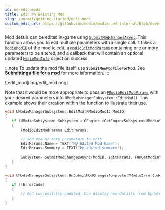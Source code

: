 ```yaml
---
id: ue-edit-mods
title: Edit an Existing Mod
slug: /unreal/getting-started/edit-mods
custom_edit_url: https://github.com/modio/modio-ue4-internal/blob/develop/Plugins/Modio/Doc/getting-started/edit-mods.mdx
---
```



Mod details can be edited in-game using [`SubmitModChangesAsync`](/unrealref/#K2_SubmitModChangesAsync).  This function allows you to edit multiple parameters with a single call.  It takes a [`ModioModID`](/unrealref/#_modiomodid) of the mod to edit, a [`ModioEditModParams`](/unrealref/#_modioeditmodparams) containing one or more parameters to be altered, and a callback that will contain an optional updated [`ModioModInfo`](/unrealref/#_modiomodinfo) object on success.

:::note
To update the mod file itself, use [**`SubmitNewModFileForMod`**](/unrealref/#K2_SubmitNewModFileForMod).  See **[Submitting a file for a mod](submit-mods#submitting-a-file-for-a-mod)** for more information.
:::

<Tabs group-id="languages">
  <TabItem value="blueprint" label="Blueprint">
![edit_mod](img/edit_mod.png)

  </TabItem>
  <TabItem value="c++" label="C++" default>

Note that it would be more appropriate to pass an [`FModioEditModParams`](/unrealref/#_modioeditmodparams) with your desired parameters into `UModioManagerSubsystem::EditMod()`. This example shows their creation within the function to illustrate their use.

 ```cpp
void UModioManagerSubsystem::EditMod(FModioModID ModID)
{
	if (UModioSubsystem* Subsystem = GEngine->GetEngineSubsystem<UModioSubsystem>())
	{
		FModioEditModParams EditParams;

		// Add one or more parameters to edit
		EditParams.Name = TEXT("My Edited Mod Name");
		EditParams.Summary = TEXT("My edited summary");
		
		Subsystem->SubmitModChangesAsync(ModID, EditParams, FOnGetModInfoDelegateFast::CreateUObject(this, &UModioManagerSubsystem::OnSubmitModChangesComplete));
	}
}

void UModioManagerSubsystem::OnSubmitModChangesComplete(FModioErrorCode ErrorCode, FModioOptionalModInfo UpdatedInfo)
{
	if (!ErrorCode)
	{
		// Mod successfully updated. Can display new details from UpdatedInfo etc.
	}
}

```

  </TabItem>
</Tabs>